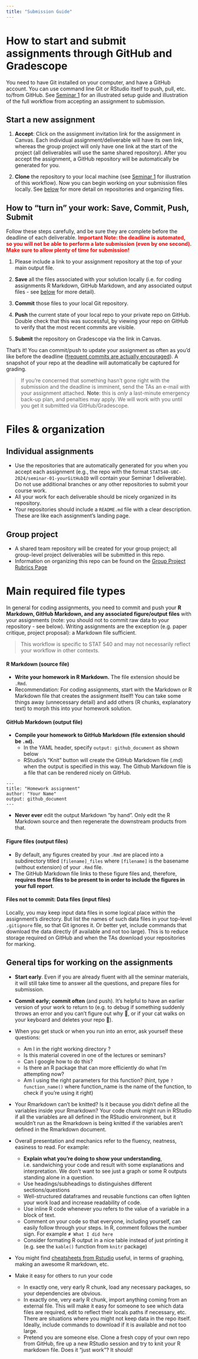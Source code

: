 ```yaml
---
title: "Submission Guide"
---
```


# How to start and submit assignments through GitHub and Gradescope

You need to have Git installed on your computer, and have a GitHub account. You can use command line Git or RStudio itself to push, pull, etc. to/from GitHub. See [Seminar 1](seminars.html) for an illustrated setup guide and illustration of the full workflow from accepting an assignment to submission. 

## Start a new assignment

1. **Accept**: Click on the assignment invitation link for the assignment in Canvas. Each individual assignment/deliverable will have its own link, whereas the group project will only have one link at the start of the project (all deliverables will use the same shared repository). After you accept the assignment, a GitHub repository will be automatically be generated for you. 

2. **Clone** the repository to your local machine (see [Seminar 1](seminars.html) for illustration of this workflow). Now you can begin working on your submission files locally. See [below](#files-organization) for more detail on repositories and organizing files.

## How to "turn in" your work: **Save, Commit, Push, Submit**

Follow these steps carefully, and be sure they are complete before the deadline of each deliverable. <span style="color: red">**Important Note: the deadline is automated, so you will not be able to perform a late submission (even by one second). Make sure to allow plenty of time for submission!**</span>

1. Please include a link to your assignment repository at the top of your main output file.

2. **Save** all the files associated with your solution locally (i.e. for coding assignments R Markdown, GitHub Markdown, and any associated output files - see [below](#main-required-file-types) for more detail).

3. **Commit** those files to your local Git repository.

4. **Push** the current state of your local repo to your private repo on GitHub. Double check that this was successful, by viewing your repo on GitHub to verify that the most recent commits are visible. 

5. **Submit** the repository on Gradescope via the link in Canvas. 

That's it! You can commit/push to update your assignment as often as you'd like before the deadline ([frequent commits are actually encouraged](#general-tips-for-working-on-the-assignments)). A snapshot of your repo at the deadline will automatically be captured for grading. 

> If you're concerned that something hasn't gone right with the submission and the deadline is imminent, send the TAs an e-mail with your assignment attached. **Note**: this is *only* a last-minute emergency back-up plan, and penalties may apply. We will work with you until you get it submitted via GitHub/Gradescope.

# Files & organization

## Individual assignments

  * Use the repositories that are automatically generated for you when you accept each assignment (e.g., the repo with the format `STAT540-UBC-2024/seminar-01-yourGitHubID` will contain your Seminar 1 deliverable). Do not use additional branches or any other repositories to submit your course work.
  * All your work for each deliverable should be nicely organized in its repository. 
  * Your repositories should include a `README.md` file with a clear description. These are like each assignment's landing page.
  
## Group project

  * A shared team repository will be created for your group project; all group-level project deliverables will be submitted in this repo.
  * Information on organizing this repo can be found on the [Group Project Rubrics Page](group_project_rubrics.html#github-repository-10-pts)

# Main required file types

In general for coding assignments, you need to commit and push your **R Markdown, GitHub Markdown, and any associated figure/output files** with your assignments (note: you should not to commit raw data to your repository - see below). Writing assignments are the exception (e.g. paper critique, project proposal): a Markdown file sufficient.

> This workflow is specific to STAT 540 and may not necessarily reflect your workflow in other contexts.

#### R Markdown (source file)

  * **Write your homework in R Markdown.** The file extension should be `.Rmd`.
  * Recommendation: For coding assignments, start with the Markdown or R Markdown file that creates the assignment itself! You can take some things away (unnecessary detail) and add others (R chunks, explanatory text) to morph this into your homework solution.
    
#### GitHub Markdown (output file)

  * **Compile your homework to GitHub Markdown (file extension should be `.md`).**
    - In the YAML header, specify `output: github_document` as shown below
    - RStudio's "Knit" button will create the GitHub Markdown file (.md) when the output is specified in this way. The Github Markdown file is a file that can be rendered nicely on GitHub.   
    

```
---
title: "Homework assignment"
author: "Your Name"
output: github_document
---

```
  * __Never ever__ edit the output Markdown "by hand". Only edit the R Markdown source and then regenerate the downstream products from that.

#### Figure files (output files)

  * By default, any figures created by your `.Rmd` are placed into a subdirectory titled `[filename]_files` where `[filename]` is the basename (without extension) of your `.Rmd` file.
  * The GitHub Markdown file links to these figure files and, therefore, **requires these files to be present to in order to include the figures in your full report**.

#### Files **not** to commit: Data files (input files)

Locally, you may keep input data files in some logical place within the assignment's directory. But list the names of such data files in your top-level `.gitignore` file, so that Git ignores it. Or better yet, include commands that download the data directly (if available and not too large). This is to reduce storage required on GitHub and when the TAs download your repositories for marking.


## General tips for working on the assignments

* **Start early**. Even if you are already fluent with all the seminar materials, it will still take time to answer all the questions, and prepare files for submission. 

* **Commit early; commit often** (and push). It's helpful to have an earlier version of your work to return to (e.g. to debug if something suddenly throws an error and you can't figure out why 🤯, or if your cat walks on your keyboard and deletes your repo 🤷).

* When you get stuck or when you run into an error, ask yourself these questions: 

  - Am I in the right working directory ?  
  - Is this material covered in one of the lectures or seminars?
  - Can I google how to do this? 
  - Is there an R package that can more efficiently do what I'm attempting now? 
  - Am I using the right parameters for this function?  (hint, type `?function_name()` where function_name is the name of the function, to check if you're using it right) 

* Your Rmarkdown can't be knitted? Is it because you didn't define all the variables inside your Rmarkdown? Your code chunk might run in RStudio if all the variables are all defined in the RStudio environment, but it wouldn't run as the Rmarkdown is being knitted if the variables aren't defined in the Rmarkdown document.

* Overall presentation and mechanics refer to the fluency, neatness, easiness to read. For example:

    - **Explain what you're doing to show your understanding**, i.e. sandwiching your code and result with some explanations and interpretation. We don't want to see just a graph or some R outputs standing alone in a question. 
    - Use headings/subheadings to distinguishes different sections/questions
    - Well-structured dataframes and reusable functions can often lighten your work load and increase readability of code.
    - Use inline R code whenever you refers to the value of a variable in a block of text. 
    - Comment on your code so that everyone, including yourself, can easily follow through your steps. In R, comment follows the number sign. For example `# What I did here`  
    - Consider formating R output in a nice table instead of just printing it (e.g. see the `kable()` function from `knitr` package)

* You might find [cheatsheets from Rstudio](https://www.rstudio.com/resources/cheatsheets/) useful, in terms of graphing, making an awesome R markdown, etc.


* Make it easy for others to run your code

  * In exactly one, very early R chunk, load any necessary packages, so your dependencies are obvious.
  * In exactly one, very early R chunk, import anything coming from an external file. This will make it easy for someone to see which data files are required, edit to reflect their locals paths if necessary, etc. There are situations where you might not keep data in the repo itself. Ideally, include commands to download if it is available and not too large.
  * Pretend you are someone else. Clone a fresh copy of your own repo from GitHub, fire up a new RStudio session and try to knit your R markdown file. Does it "just work"? It should!
  
